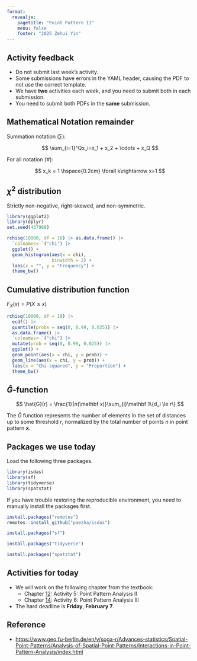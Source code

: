 ```yaml
---
format: 
  revealjs:
    pagetitle: "Point Pattern II"
    menu: false
    footer: "2025 Zehui Yin"
---
```


## Activity feedback

- Do not submit last week's activity.
- Some submissions have errors in the YAML header, causing the PDF to not use the correct template.
- We have **two** activities each week, and you need to submit both in each submission.
- You need to submit both PDFs in the **same** submission.

## Mathematical Notation remainder

Summation notation ($\sum$):

$$
\sum_{i=1}^Qx_i=x_1 + x_2 + \cdots + x_Q
$$

For all notation ($\forall$):

$$
x_k = 1 \hspace{0.2cm} \forall k\rightarrow x=1
$$

## $\chi^2$ distribution

Strictly non-negative, right-skewed, and non-symmetric.

```r
library(ggplot2)
library(dplyr)
set.seed(437988)

rchisq(10000, df = 10) |> as.data.frame() |>
  `colnames<-`("chi") |>
  ggplot() + 
  geom_histogram(aes(x = chi),
                 binwidth = 2) +
  labs(x = "", y = "Frequency") +
  theme_bw()
```

## Cumulative distribution function

$F_X(x)=P(X \leq x)$

```r
rchisq(10000, df = 10) |> 
  ecdf() |> 
  quantile(probs = seq(0, 0.99, 0.025)) |>
  as.data.frame() |>
  `colnames<-`("chi") |>
  mutate(prob = seq(0, 0.99, 0.025)) |>
  ggplot() + 
  geom_point(aes(x = chi, y = prob)) +
  geom_line(aes(x = chi, y = prob)) +
  labs(x = "Chi-squared", y = "Proportion") +
  theme_bw()
```

## $\hat{G}$-function

$$
\hat{G}(r) = \frac{1}{n(\mathbf
x)}\sum_{i}\mathbf 1\{d_i \le r\}
$$

The $\hat{G}$ function represents the number of elements in the set of distances up to some threshold $r$, normalized by the total number of points $n$ in point pattern $\mathbf{x}$.

## Packages we use today

Load the following three packages.

```r
library(isdas)
library(sf)
library(tidyverse)
library(spatstat)
```

If you have trouble restoring the reproducible environment, you need to manually install the packages first.

```r
install.packages("remotes")
remotes::install_github("paezha/isdas")

install.packages("sf")

install.packages("tidyverse")

install.packages("spatstat")
```

## Activities for today

- We will work on the following chapter from the textbook:
  - Chapter [12](https://paezha.github.io/spatial-analysis-r/activity-5-point-pattern-analysis-ii.html): Activity 5: Point Pattern Analysis II
  - Chapter [14](https://paezha.github.io/spatial-analysis-r/activity-6-point-pattern-analysis-iii.html): Activity 6: Point Pattern Analysis III
- The hard deadline is **Friday**, **February 7**.

## Reference

- <https://www.geo.fu-berlin.de/en/v/soga-r/Advances-statistics/Spatial-Point-Patterns/Analysis-of-Spatial-Point-Patterns/Interactions-in-Point-Pattern-Analysis/index.html>
